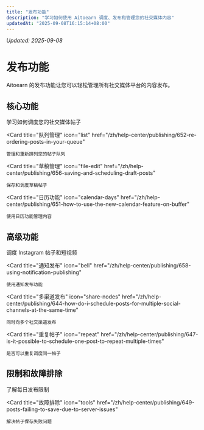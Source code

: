 ```yaml
---
title: "发布功能"
description: "学习如何使用 Aitoearn 调度、发布和管理您的社交媒体内容"
updatedAt: "2025-09-08T16:15:14+08:00"
---
```

<!-- UPDATED_AT -->
_Updated: 2025-09-08_

# 发布功能

Aitoearn 的发布功能让您可以轻松管理所有社交媒体平台的内容发布。

## 核心功能

<CardGroup cols={2}>
  <Card
    title="调度帖子"
    icon="calendar"
    href="/zh/help-center/publishing/642-scheduling-posts"
  >
    学习如何调度您的社交媒体帖子
  </Card>
  
  <Card
    title="队列管理"
    icon="list"
    href="/zh/help-center/publishing/652-re-ordering-posts-in-your-queue"
  >
    管理和重新排列您的帖子队列
  </Card>
  
  <Card
    title="草稿管理"
    icon="file-edit"
    href="/zh/help-center/publishing/656-saving-and-scheduling-draft-posts"
  >
    保存和调度草稿帖子
  </Card>
  
  <Card
    title="日历功能"
    icon="calendar-days"
    href="/zh/help-center/publishing/651-how-to-use-the-new-calendar-feature-on-buffer"
  >
    使用日历功能管理内容
  </Card>
</CardGroup>

## 高级功能

<CardGroup cols={2}>
  <Card
    title="Instagram 发布"
    icon="camera"
    href="/zh/help-center/publishing/657-scheduling-instagram-posts-and-reels"
  >
    调度 Instagram 帖子和短视频
  </Card>
  
  <Card
    title="通知发布"
    icon="bell"
    href="/zh/help-center/publishing/658-using-notification-publishing"
  >
    使用通知发布功能
  </Card>
  
  <Card
    title="多渠道发布"
    icon="share-nodes"
    href="/zh/help-center/publishing/644-how-do-i-schedule-posts-for-multiple-social-channels-at-the-same-time"
  >
    同时向多个社交渠道发布
  </Card>
  
  <Card
    title="重复帖子"
    icon="repeat"
    href="/zh/help-center/publishing/647-is-it-possible-to-schedule-one-post-to-repeat-multiple-times"
  >
    是否可以重复调度同一帖子
  </Card>
</CardGroup>

## 限制和故障排除

<CardGroup cols={2}>
  <Card
    title="发布限制"
    icon="clock"
    href="/zh/help-center/publishing/646-daily-posting-limits"
  >
    了解每日发布限制
  </Card>
  
  <Card
    title="故障排除"
    icon="tools"
    href="/zh/help-center/publishing/649-posts-failing-to-save-due-to-server-issues"
  >
    解决帖子保存失败问题
  </Card>
</CardGroup>
